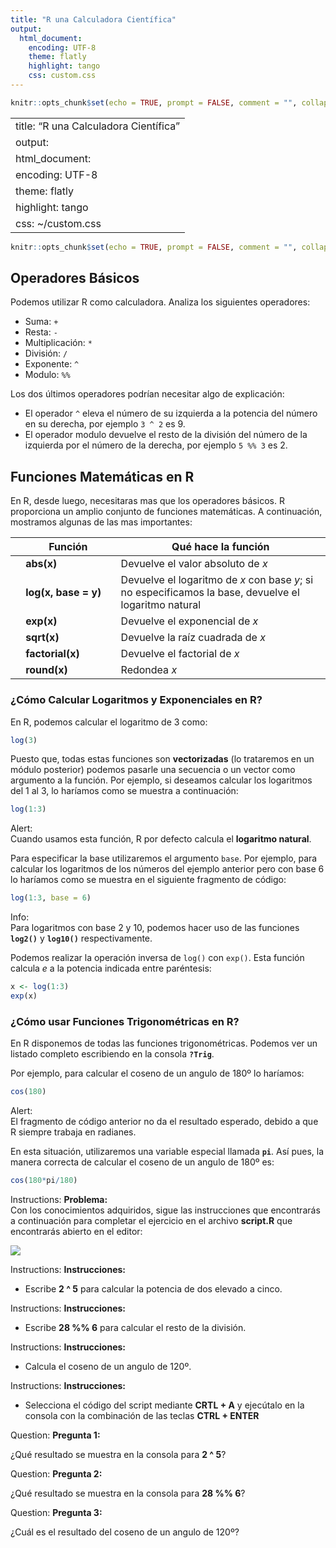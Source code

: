 ```yaml
---
title: "R una Calculadora Científica"
output:
  html_document: 
    encoding: UTF-8
    theme: flatly
    highlight: tango 
    css: custom.css
---
```


```r
knitr::opts_chunk$set(echo = TRUE, prompt = FALSE, comment = "", collapse = TRUE)
```


---
title: "R una Calculadora Científica"
output:
  html_document:
    encoding: UTF-8
    theme: flatly
    highlight: tango
    css:  ~/custom.css
---

```r
knitr::opts_chunk$set(echo = TRUE, prompt = FALSE, comment = "", collapse = TRUE)
```


## Operadores Básicos

Podemos utilizar R como calculadora. Analiza los siguientes operadores:

- Suma: `+`
- Resta: `-`
- Multiplicación: `*`
- División: `/`
- Exponente: `^`
- Modulo: `%%`

Los dos últimos operadores podrían necesitar algo de explicación:

- El operador `^` eleva el número de su izquierda a la potencia del número en su
derecha, por ejemplo `3 ^ 2` es 9.
- El operador modulo devuelve el resto de la división del número de la izquierda
por el número de la derecha, por ejemplo `5 %% 3` es 2.


## Funciones Matemáticas en R

En R, desde luego, necesitaras mas que los operadores básicos. R proporciona un 
amplio conjunto de funciones matemáticas. A continuación, mostramos algunas de
las mas importantes:

|  | Función              | Qué hace la función                         |
|--| -------------------- | --------------------------------------------|
|  | **abs(x)**         | Devuelve el valor absoluto de _x_ |
|  | **log(x, base = y)** | Devuelve el logaritmo de _x_ con base _y_; si no especificamos la base, devuelve el logaritmo natural |
|  | **exp(x)**         | Devuelve el exponencial de _x_ |
| | **sqrt(x)**        | Devuelve la raíz cuadrada de _x_ |
|  | **factorial(x)**   | Devuelve el factorial de _x_ |
|  | **round(x)**       | Redondea _x_ |


### ¿Cómo Calcular Logaritmos y Exponenciales en R?

En R, podemos calcular el logaritmo de 3 como:

```r
log(3)
```

Puesto que, todas estas funciones son __vectorizadas__ (lo trataremos en un módulo posterior) podemos pasarle una secuencia o un vector como argumento a la función. Por ejemplo, si deseamos calcular los logaritmos del 1 al 3, lo haríamos como se muestra a continuación:

```r
log(1:3)
```

  
<div class="alert alert-danger" role="alert">
<span class="glyphicon glyphicon-alert" aria-hidden="true"></span>
<span class="sr-only">Alert:</span></br>
Cuando usamos esta función, R por defecto calcula el __logaritmo natural__.
</div>



Para especificar la base utilizaremos el argumento `base`. Por ejemplo, 
para calcular los logaritmos de los números del ejemplo anterior pero con base 6 lo
haríamos como se muestra en el siguiente fragmento de código:

```r
log(1:3, base = 6)
```

<div class="alert alert-info" role="alert">
<span class="glyphicon glyphicon-exclamation-sign" aria-hidden="true"></span>
<span class="sr-only">Info:</span></br>
Para logaritmos con base 2 y 10, podemos hacer uso de las funciones
__`log2()`__ y __`log10()`__ respectivamente.
</div>


Podemos realizar la operación inversa de `log()` con `exp()`. Esta función calcula
$e$ a la potencia indicada entre paréntesis:

```r
x <- log(1:3)
exp(x)
```





### ¿Cómo usar Funciones Trigonométricas en R?

En R disponemos de todas las funciones trigonométricas. Podemos ver un listado
completo escribiendo en la consola __`?Trig`__.

Por ejemplo, para calcular el coseno de un angulo de 180º lo haríamos:

```r
cos(180)
```

<div class="alert alert-danger" role="alert">
<span class="glyphicon glyphicon-alert" aria-hidden="true"></span>
<span class="sr-only">Alert:</span></br>
El fragmento de código anterior no da el resultado esperado, debido a que R siempre
trabaja en radianes.
</div>

En esta situación, utilizaremos una variable especial llamada __`pi`__. Así pues, la manera
correcta de calcular el coseno de un angulo de 180º es:

```r
cos(180*pi/180)
```

<div class="alert alert-success" role="alert">
<span class="glyphicon glyphicon-education" aria-hidden="true"></span>
<span class="sr-only">Instructions:</span>
**Problema:**</br>
Con los conocimientos adquiridos, sigue las instrucciones que encontrarás a 
continuación para completar el ejercicio en el archivo __script.R__ que encontrarás
abierto en el editor:
</div>

![](https://i.imgur.com/4vSnb9u.png) 

<div class="panel panel-success">
 <div class="panel-body">
 
 <div class="alert alert-success" role="alert">
<span class="glyphicon glyphicon-tasks" aria-hidden="true"></span>
<span class="sr-only">Instructions:</span>
**Instrucciones:**  

- Escribe  __2 ^ 5__ para calcular la potencia de dos elevado a cinco.
</div>


<div class="alert alert-success" role="alert">
<span class="glyphicon glyphicon-tasks" aria-hidden="true"></span>
<span class="sr-only">Instructions:</span>
**Instrucciones:**  

- Escribe __28 %% 6__ para calcular el resto de la división.
</div>

<div class="alert alert-success" role="alert">
<span class="glyphicon glyphicon-tasks" aria-hidden="true"></span>
<span class="sr-only">Instructions:</span>
**Instrucciones:**

- Calcula el coseno de un angulo de 120º.
</div>


<div class="alert alert-success" role="alert">
<span class="glyphicon glyphicon-tasks" aria-hidden="true"></span>
<span class="sr-only">Instructions:</span>
**Instrucciones:**  

- Selecciona el código del script mediante __CRTL + A__ y ejecútalo en la consola
con la combinación de las teclas __CTRL + ENTER__
</div>

</div>
</div>








<div class="alert alert-warning" role="alert">
<span class="glyphicon glyphicon-question-sign" aria-hidden="true"></span>
<span class="sr-only">Question:</span>
**Pregunta 1:**  

¿Qué resultado se muestra en la consola para __2 ^ 5__?
</div>


<div class="alert alert-warning" role="alert">
<span class="glyphicon glyphicon-question-sign" aria-hidden="true"></span>
<span class="sr-only">Question:</span>
**Pregunta 2:**  

¿Qué resultado se muestra en la consola para __28 %% 6__?
</div>


<div class="alert alert-warning" role="alert">
<span class="glyphicon glyphicon-question-sign" aria-hidden="true"></span>
<span class="sr-only">Question:</span>
**Pregunta 3:**  

¿Cuál es el resultado del coseno de un angulo de 120º?
</div>



